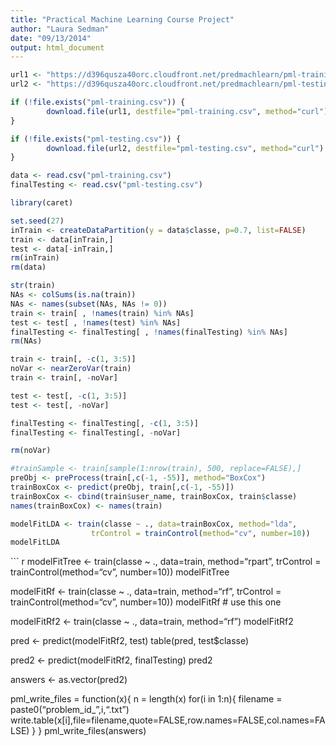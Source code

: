 ```yaml
---
title: "Practical Machine Learning Course Project"
author: "Laura Sedman"
date: "09/13/2014"
output: html_document
---
```




```r
url1 <- "https://d396qusza40orc.cloudfront.net/predmachlearn/pml-training.csv"
url2 <- "https://d396qusza40orc.cloudfront.net/predmachlearn/pml-testing.csv"

if (!file.exists("pml-training.csv")) {
        download.file(url1, destfile="pml-training.csv", method="curl")
}

if (!file.exists("pml-testing.csv")) {
        download.file(url2, destfile="pml-testing.csv", method="curl")
}

data <- read.csv("pml-training.csv")
finalTesting <- read.csv("pml-testing.csv")
```


```r

library(caret)

set.seed(27)
inTrain <- createDataPartition(y = data$classe, p=0.7, list=FALSE)
train <- data[inTrain,]
test <- data[-inTrain,]
rm(inTrain)
rm(data)
```

``` r
str(train)
NAs <- colSums(is.na(train))
NAs <- names(subset(NAs, NAs != 0))
train <- train[ , !names(train) %in% NAs] 
test <- test[ , !names(test) %in% NAs] 
finalTesting <- finalTesting[ , !names(finalTesting) %in% NAs] 
rm(NAs)

train <- train[, -c(1, 3:5)]
noVar <- nearZeroVar(train)
train <- train[, -noVar]

test <- test[, -c(1, 3:5)]
test <- test[, -noVar]

finalTesting <- finalTesting[, -c(1, 3:5)]
finalTesting <- finalTesting[, -noVar]

rm(noVar)
```

``` r
#trainSample <- train[sample(1:nrow(train), 500, replace=FALSE),]
preObj <- preProcess(train[,c(-1, -55)], method="BoxCox")
trainBoxCox <- predict(preObj, train[,c(-1, -55)])
trainBoxCox <- cbind(train$user_name, trainBoxCox, train$classe)
names(trainBoxCox) <- names(train)

modelFitLDA <- train(classe ~ ., data=trainBoxCox, method="lda",
                  trControl = trainControl(method="cv", number=10))
modelFitLDA
``` 

``` r
modelFitTree <- train(classe ~ ., data=train, method="rpart", 
                  trControl = trainControl(method="cv", number=10))
modelFitTree

modelFitRf <- train(classe ~ ., data=train, method="rf", 
                  trControl = trainControl(method="cv", number=10))
modelFitRf # use this one

modelFitRf2 <- train(classe ~ ., data=train, method="rf")
modelFitRf2

pred <- predict(modelFitRf2, test)
table(pred, test$classe)

pred2 <- predict(modelFitRf2, finalTesting)
pred2

answers <- as.vector(pred2)

pml_write_files = function(x){
  n = length(x)
  for(i in 1:n){
    filename = paste0("problem_id_",i,".txt")
    write.table(x[i],file=filename,quote=FALSE,row.names=FALSE,col.names=FALSE)
  }
}
pml_write_files(answers)
